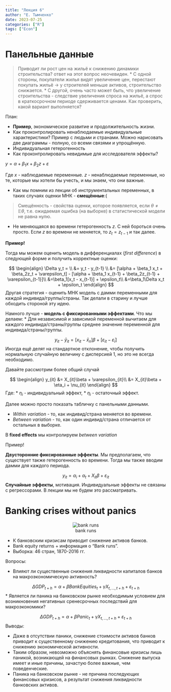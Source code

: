 ```yaml
---
title: "Лекция 6"
author: "Е. Тымченко"
date: 2023-07-25
categories: ["R"]
tags: ["Econ"]
---
```


# Панельные данные

> Приводит ли рост цен на жильё к снижению динамики строительства? ответ на этот вопрос неочевиден.
* С одной стороны, покупатели жилья видят увеличение цен, перестают покупать жильё -> у строителей меньше активов, строительство снижается.
* С другой, очень часто может быть, что увеличение строительства - следствие увеличения спроса на жильё, а спрос в краткосрочном периоде сдерживается ценами.
Как проверить, какой вариант выполняется?

План:

* **Пример**, экономическое развитие и продолжительность жизни.
* Как проконтролировать ненаблюдаемые индивидуальные характеристики? Пример с людьми и странами. Можно нарисовать две диаграммы - полную, со всеми связями и упрощённую.
* Индивидуальная гетерогенность
* Как проконтролировать невидимые для исследователя эффекты?

$y = \alpha + \beta_1 x + \beta_2z + \varepsilon$

Где $x$ - наблюдаемые переменные.
$z$ - ненаблюдаемые переменные, но те, которые мы хотели бы учесть, и мы знаем, что они важные.

* Как мы помним из лекции об инструментальных переменных, в таких случаях оценки МНК - **смещённые**:(

> Смещённость - свойства оценки, которое появляется, если $\theta \neq \mathbb{E}\theta$, т.е. ожидаемая ошибка (на выборке) в статистической модели не равна нулю.

* Не меняющаяся во времени гетерогенность $z$. С ней бороться очень просто. Если $z$ во времени не меняется, то $z_t = z_{t-1}$ и так далее.

**Пример!**

Тогда мы можем оценить модель в дифференциалах (*first difference*) в следующей форме и получить корректные оценки:

$$
\begin{align}
\Delta y_t = \\
&= y_t - y_{t-1} \\
&= [\alpha + \beta_1 x_t + \beta_2z_t + \varepsilon_t] - [\alpha + \beta_1 x_{t-1} + \beta_2z_{t-1} + \varepsilon_{t-1}]\\
&=\beta_1[x_t - x_{t-1}] + \epsilon_t\\
&=\beta_1\Delta x_t + \epsilon_t
\end{align}
$$
Другая стратегия - оценить МНК модель с дамми переменными для каждой индивида/группы/страны. Так делали в старину и лучше обходить стороной эту идею.

Намного лучше - **модель с фиксированными эффектами**. Что мы делаем:
* Для независимой и зависимой переменной вычитаем для каждого индивида/страны/группы среднее значение переменной для индивида/страны/группы.

$$y_{it} - \bar{y}_{it} = [x_{it} - \bar{x}_n]\beta + [\varepsilon_{it} -\bar{\varepsilon}_i]$$
Иногда ещё делят на стандартное отклонение, чтобы получить нормальную случайную величину с дисперсией 1, но это не всегда необходимо.

Давайте рассмотрим более общий случай

$$
\begin{align}
y_{it} 
&= X_{it}\beta + \varepsilon_{it}\\
&= X_{it}\beta + \eta_i + \nu_{it}
\end{align}
$$
Где:
* $\eta_i$ - индивидуальный эффект,
* $\eta_i$ - остаточный эффект.

Далее можно просто показать табличку с панельными данными.

* *Within variation* - то, как индивид/страна меняется во времени.
* *Between variation* - то, как один индивид/страна отличается от остальных в выборке.

В **fixed effects** мы контролируем *between variation*

Пример!

**Двусторонние фиксированные эффекты**. Мы предполагаем, что существует также гетерогенность во времени. Тогда мы также вводим дамми для каждого периода.

$$
y_{it} = \alpha_i + \alpha_t + X_{it}\beta + \varepsilon_{it}
$$
**Случайные эффекты**, мотивация. Индивидуальные эффекты не связаны с регрессорами. В лекции мы не будем это рассматривать.

# Banking crises without panics

<center>

![bank runs](https://github.com/ETymch/Econometrics_2023/blob/main/Pics/bank_runs.gif?raw=true)

</center>
* К банковским кризисам приводит снижение активов банков.
* Bank equity returns + информация о "Bank runs".
* Выборка: 46 стран, 1870-2016 гг.

Вопросы:

* Влияют ли существенные снижения ликвидности капиталов банков на макроэкономическую активность?

$$
\Delta GDP_{t+h} = \alpha + \beta BankEquities_t + \gamma X_{t,...,t+h} + \varepsilon_{t+h}
$$
* Является ли паника на банковском рынке необходимым условием для возникновения негативных сренесрочных последствий для макроэкономики?

$$
\Delta GDP_{t+h} = \alpha + \beta Panic_t + \gamma X_{t,...,t+h} + \varepsilon_{t+h}
$$
Выводы:

* Даже в отсутствии паники, снижение стоимости активов банков приводит к существенному снижению кредитования, что приводит к снижению экономической активности.
* Таким образом, невозможно объяснять финансовые кризисы лишь паникой, возникающей на финансовых рынках. Снижение выпуска имеет и иные причины, зачастую более важные, чем поведенческие.
* Паника на банковском рынке - не причина последующих финансовых кризисов, а результат снижения ликвидности банковских активов.